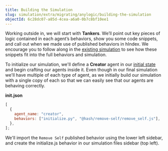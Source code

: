 ```yaml
---
title: Building the Simulation
slug: simulation/extra/migrating/anylogic/building-the-simulation
objectId: 6c28dc07-a85d-4cea-a6a0-0b7c8bf10ee1
---
```


Working outside in, we will start with **Tankers**. We’ll point out key pieces of logic contained in each agent’s behaviors, show you some code snippets, and call out when we made use of published behaviors in hIndex. We encourage you to follow along in the [existing simulation](/@hash/oil-supply-chain) to see how these snippets fit into the full behaviors and simulation.

To initialize our simulation, we'll define a **Creator** agent in our [initial state](/docs/simulation/creating-simulations/anatomy-of-an-agent/initial-state) and begin crafting our agents inside it. Even though in our final simulation we'll have multiple of each type of agent, as we initially build our simulation with a single copy of each so that we can easily see that our agents are behaving correctly.

**init.json**

```javascript
[
  {
    agent_name: "creator",
    behaviors: ["initialize.py", "@hash/remove-self/remove_self.js"],
  },
];
```

We'll import the `Remove Self` published behavior using the lower left sidebar, and create the initialize.js behavior in our simulation files sidebar \(top left\).

